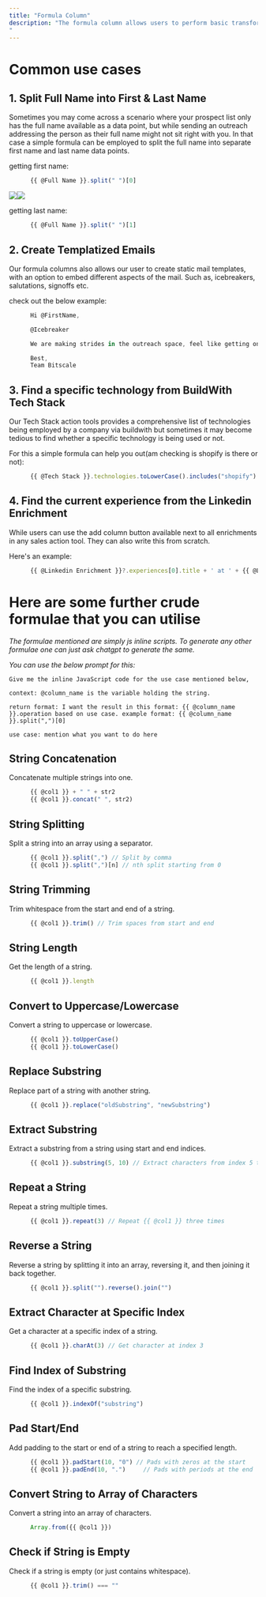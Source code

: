 ```yaml
---
title: "Formula Column"
description: "The formula column allows users to perform basic transformations column wise, enabling them to make the best out of their present data without spending unnecessary credits. The users can easily tag columns using the format : {{ @column }}
"
---
```


# Common use cases

## 1. Split Full Name into First & Last Name

Sometimes you may come across a scenario where your prospect list only has the full name available as a data point, but while sending an outreach addressing the person as their full name might not sit right with you. In that case a simple formula can be employed to split the full name into separate first name and last name data points.

getting first name:

```js
      {{ @Full Name }}.split(" ")[0]
```

![](Screenshot2024-12-09at6.13.43PM.png)![](InpOut_Formulae_nameSplit1.png)

getting last name:

```js
      {{ @Full Name }}.split(" ")[1]
```

## 2. Create Templatized Emails

Our formula columns also allows our user to create static mail templates, with an option to embed different aspects of the mail. Such as, icebreakers, salutations, signoffs etc.

check out the below example:

```js
      Hi @FirstName,

      @Icebreaker

      We are making strides in the outreach space, feel like getting on board?

      Best,
      Team Bitscale
```

## 3. Find a specific technology from BuildWith Tech Stack

Our Tech Stack action tools provides a comprehensive list of technologies being employed by a company via buildwith but sometimes it may become tedious to find whether a specific technology is being used or not.

For this a simple formula can help you out(am checking is shopify is there or not):

```js
      {{ @Tech Stack }}.technologies.toLowerCase().includes("shopify") ? "yes" : "no"
```

## 4. Find the current experience from the Linkedin Enrichment

While users can use the add column button available next to all enrichments in any sales action tool. They can also write this from scratch.

Here's an example:

```js
      {{ @Linkedin Enrichment }}?.experiences[0].title + ' at ' + {{ @Linkedin Enrichment }}?.experiences[0].subtitle
```

# Here are some further crude formulae that you can utilise

*The formulae mentioned are simply js inline scripts. To generate any other formulae one can just ask chatgpt to generate the same.*

*You can use the below prompt for this:*

```
Give me the inline JavaScript code for the use case mentioned below, 

context: @column_name is the variable holding the string. 

return format: I want the result in this format: {{ @column_name }}.operation based on use case. example format: {{ @column_name }}.split(",")[0]

use case: mention what you want to do here
```

## String Concatenation

Concatenate multiple strings into one.

```js
      {{ @col1 }} + " " + str2
      {{ @col1 }}.concat(" ", str2)
```

## String Splitting

Split a string into an array using a separator.

```js
      {{ @col1 }}.split(",") // Split by comma
      {{ @col1 }}.split(",")[n] // nth split starting from 0 
```

## String Trimming

Trim whitespace from the start and end of a string.

```js
      {{ @col1 }}.trim() // Trim spaces from start and end
```

## String Length

Get the length of a string.

```js
      {{ @col1 }}.length
```

## Convert to Uppercase/Lowercase

Convert a string to uppercase or lowercase.

```js
      {{ @col1 }}.toUpperCase()
      {{ @col1 }}.toLowerCase()
```

## Replace Substring

Replace part of a string with another string.

```js
      {{ @col1 }}.replace("oldSubstring", "newSubstring")
```

## Extract Substring

Extract a substring from a string using start and end indices.

```js
      {{ @col1 }}.substring(5, 10) // Extract characters from index 5 to 10
```

## Repeat a String

Repeat a string multiple times.

```js
      {{ @col1 }}.repeat(3) // Repeat {{ @col1 }} three times
```

## Reverse a String

Reverse a string by splitting it into an array, reversing it, and then joining it back together.

```js
      {{ @col1 }}.split("").reverse().join("")
```

## Extract Character at Specific Index

Get a character at a specific index of a string.

```js
      {{ @col1 }}.charAt(3) // Get character at index 3
```

## Find Index of Substring

Find the index of a specific substring.

```js
      {{ @col1 }}.indexOf("substring")
```

## Pad Start/End

Add padding to the start or end of a string to reach a specified length.

```js
      {{ @col1 }}.padStart(10, "0") // Pads with zeros at the start
      {{ @col1 }}.padEnd(10, ".")     // Pads with periods at the end
```

## Convert String to Array of Characters

Convert a string into an array of characters.

```js
      Array.from({{ @col1 }})
```

## Check if String is Empty

Check if a string is empty (or just contains whitespace).

```js
      {{ @col1 }}.trim() === ""
```